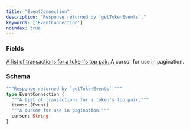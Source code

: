 ```yaml
---
title: "EventConnection"
description: "Response returned by `getTokenEvents`."
keywords: ['EventConnection']
noindex: true
---
```


### Fields

<a href="/api-reference/types/event">
  <ResponseField name="items" type="[Event]">
    A list of transactions for a token's top pair.
  </ResponseField>
</a>

<ResponseField name="cursor" type="String">
  A cursor for use in pagination.
</ResponseField>

### Schema


```graphql 
"""Response returned by `getTokenEvents`."""
type EventConnection {
  """A list of transactions for a token's top pair."""
  items: [Event]
  """A cursor for use in pagination."""
  cursor: String
}
```
